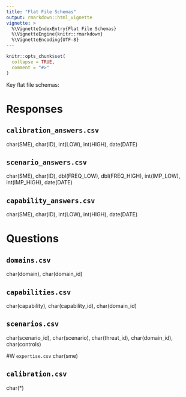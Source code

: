 ```yaml
---
title: "Flat File Schemas"
output: rmarkdown::html_vignette
vignette: >
  %\VignetteIndexEntry{Flat File Schemas}
  %\VignetteEngine{knitr::rmarkdown}
  %\VignetteEncoding{UTF-8}
---
```


```r
knitr::opts_chunk$set(
  collapse = TRUE,
  comment = "#>"
)
```

Key flat file schemas:

# Responses

## `calibration_answers.csv`
char(SME), char(ID), int(LOW), int(HIGH), date(DATE)

## `scenario_answers.csv`
char(SME), char(ID), dbl(FREQ_LOW), dbl(FREQ_HIGH), int(IMP_LOW), int(IMP_HIGH), date(DATE)

## `capability_answers.csv`
char(SME), char(ID), int(LOW), int(HIGH), date(DATE)

# Questions

## `domains.csv`
char(domain), char(domain_id)

## `capabilities.csv`
char(capability), char(capability_id), char(domain_id)

## `scenarios.csv`
char(scenario_id), char(scenario), char(threat_id), char(domain_id), char(controls)

#W `expertise.csv`
char(sme)

## `calibration.csv`
char(*)
